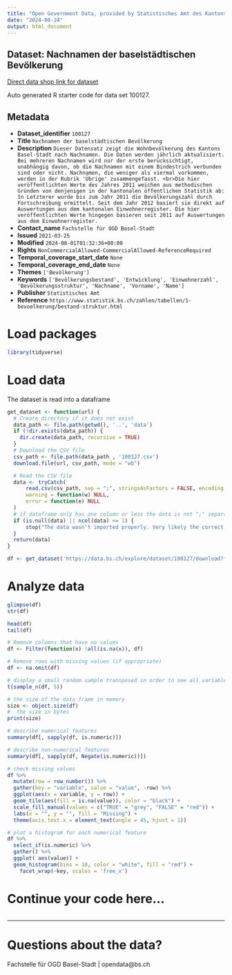 ```yaml
---
title: "Open Government Data, provided by Statistisches Amt des Kantons Basel-Stadt - Fachstelle OGD"
date: "2024-08-24"
output: html_document
---
```


## Dataset: Nachnamen der baselstädtischen Bevölkerung

[Direct data shop link for dataset](https://data.bs.ch/explore/dataset/100127)

Auto generated R starter code for data set 100127.

## Metadata

- **Dataset_identifier** `100127`
- **Title** `Nachnamen der baselstädtischen Bevölkerung`
- **Description** `Dieser Datensatz zeigt die Wohnbevölkerung des Kantons Basel-Stadt nach Nachnamen. Die Daten werden jährlich aktualisiert. Bei mehreren Nachnamen wird nur der erste berücksichtigt, unabhängig davon, ob die Nachnamen mit einem Bindestrich verbunden sind oder nicht. Nachnamen, die weniger als viermal vorkommen, werden in der Rubrik 'Übrige' zusammengefasst. <br>Die hier veröffentlichten Werte des Jahres 2011 weichen aus methodischen Gründen von denjenigen in der kantonalen öffentlichen Statistik ab: In Letzterer wurde bis zum Jahr 2011 die Bevölkerungszahl durch Fortschreibung ermittelt. Seit dem Jahr 2012 basiert sie direkt auf Auswertungen aus dem kantonalen Einwohnerregister. Die hier veröffentlichten Werte hingegen basieren seit 2011 auf Auswertungen aus dem Einwohnerregister.`
- **Contact_name** `Fachstelle für OGD Basel-Stadt`
- **Issued** `2021-03-25`
- **Modified** `2024-08-01T01:32:36+00:00`
- **Rights** `NonCommercialAllowed-CommercialAllowed-ReferenceRequired`
- **Temporal_coverage_start_date** `None`
- **Temporal_coverage_end_date** `None`
- **Themes** `['Bevölkerung']`
- **Keywords** `['Bevölkerungsbestand', 'Entwicklung', 'Einwohnerzahl', 'Bevölkerungsstruktur', 'Nachname', 'Vorname', 'Name']`
- **Publisher** `Statistisches Amt`
- **Reference** `https://www.statistik.bs.ch/zahlen/tabellen/1-bevoelkerung/bestand-struktur.html`


# Load packages

```r

library(tidyverse)
```

# Load data

The dataset is read into a dataframe

```r
get_dataset <- function(url) {
  # Create directory if it does not exist
  data_path <- file.path(getwd(), '..', 'data')
  if (!dir.exists(data_path)) {
    dir.create(data_path, recursive = TRUE)
  }
  # Download the CSV file
  csv_path <- file.path(data_path , '100127.csv')
  download.file(url, csv_path, mode = "wb")

  # Read the CSV file
  data <- tryCatch(
      read.csv(csv_path, sep = ";", stringsAsFactors = FALSE, encoding = "UTF-8"),
      warning = function(w) NULL,
      error = function(e) NULL
  )
  # if dataframe only has one column or less the data is not ";" separated
  if (is.null(data) || ncol(data) <= 1) {
      stop("The data wasn't imported properly. Very likely the correct separator couldn't be found.\nPlease check the dataset manually and adjust the code.")
  }
  return(data)
}
```

```r

df <- get_dataset('https://data.bs.ch/explore/dataset/100127/download?format=csv&timezone=Europe%2FZurich')

```

# Analyze data

```r

glimpse(df)
str(df)

head(df)
tail(df)

```

```r
# Remove columns that have no values
df <- Filter(function(x) !all(is.na(x)), df)

# Remove rows with missing values (if appropriate)
df <- na.omit(df)
```

```r
# display a small random sample transposed in order to see all variables
t(sample_n(df, 5))
```

```r
# the size of the data frame in memory
size <- object.size(df)
#  the size in bytes
print(size)
```

```r
# describe numerical features
summary(df[, sapply(df, is.numeric)])
```

```r
# describe non-numerical features
summary(df[, sapply(df, Negate(is.numeric))])
```

```r
# check missing values
df %>%
  mutate(row = row_number()) %>%
  gather(key = "variable", value = "value", -row) %>%
  ggplot(aes(x = variable, y = row)) +
  geom_tile(aes(fill = is.na(value)), color = "black") +
  scale_fill_manual(values = c("TRUE" = "grey", "FALSE" = "red")) +
  labs(x = "", y = "", fill = "Missing") +
  theme(axis.text.x = element_text(angle = 45, hjust = 1))
```

```r
# plot a histogram for each numerical feature
df %>%
  select_if(is.numeric) %>%
  gather() %>%
  ggplot( aes(value)) +
  geom_histogram(bins = 10, color = "white", fill = "red") +
    facet_wrap(~key, scales = 'free_x')
```

# Continue your code here...

```r

```
------------------------------------------------------------------------

# Questions about the data?

Fachstelle für OGD Basel-Stadt | opendata@bs.ch
